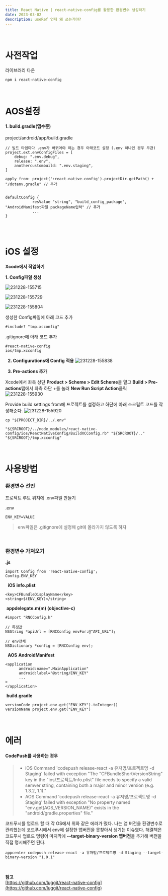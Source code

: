 ```yaml
---
title: React Native | react-native-config를 활용한 환경변수 생성하기
date: 2023-03-02
description: useRef 언제 왜 쓰는거야?
---
```


​

# 사전작업

라이브러리 다운

```
npm i react-native-config
```

​

# AOS설정

#### 1. build.gradle(앱수준)

project/android/app/build.gradle

```
// 빌드 타입마다 .env가 바뀌어야 하는 경우 아래코드 설정 (.env 하나인 경우 무관)
project.ext.envConfigFiles = [
    debug: ".env.debug",
    release: ".env",
    anothercustombuild: ".env.staging",
]

apply from: project(':react-native-config').projectDir.getPath() + "/dotenv.gradle" // 추가


defaultConfig {
	        resValue "string", "build_config_package", "AndroidManifest파일 packageName입력" // 추가
            ...
}


```

​

# iOS 설정

**Xcode에서 작업하기**

**1. Config파일 생성**

![231228-155715](/posts/React_Native-env/231228-155715.png)

![231228-155729](/posts/React_Native-env/231228-155729.png)

![231228-155804](/posts/React_Native-env/231228-155804.png)

생성한 Config파일에 아래 코드 추가

```
#include? "tmp.xcconfig"
```

.gitignore에 아래 코드 추가

```
#react-native-config
ios/tmp.xcconfig

```

​ ​ **2. Configurations에 Config 적용** ![231228-155838](/posts/React_Native-env/231228-155838.png)

​ ​ **3. Pre-actions 추가**

Xcode에서 좌측 상단 **Product > Scheme > Edit Scheme**을 열고 **Build > Pre-actions**탭에서 좌측 하단 +를 눌러 **New Run Script Action**클릭 ![231228-155930](/posts/React_Native-env/231228-155930.png)

Provide build settings from에 프로젝트를 설정하고 하단에 아래 스크립트 코드를 작성해준다. ![231228-155920](/posts/React_Native-env/231228-155920.png)

```
cp "${PROJECT_DIR}/../.env"

"${SRCROOT}/../node_modules/react-native-config/ios/ReactNativeConfig/BuildXCConfig.rb" "${SRCROOT}/.." "${SRCROOT}/tmp.xcconfig"
```

​ ​

# 사용방법

### 환경변수 선언

프로젝트 루트 위치에 .env파일 만들기

.env

```
ENV_KEY=VALUE
```

> env파일은 .gitignore에 설정해 git에 올라가지 않도록 하자

​

### 환경변수 가져오기

**.js**

```
import Config from 'react-native-config';
Config.ENV_KEY
```

​ ​ **iOS** **info.plist**

```
<key>CFBundleDisplayName</key>
<string>$(ENV_KEY)</string>
```

​ **appdelegate.m(m) (objective-c)**

```
#import "RNCConfig.h"

// 특정값
NSString *apiUrl = [RNCConfig envFor:@"API_URL"];

// env전체
NSDictionary *config = [RNCConfig env];
```

​ ​ **AOS** **AndroidManifest**

```
<application
      android:name=".MainApplication"
      android:label="@string/ENV_KEY"
	  ...
>
</application>
```

​ **build.gradle**

```
versionCode project.env.get("ENV_KEY").toInteger()
versionName project.env.get("ENV_KEY")
```

​

# 에러

#### CodePush를 사용하는 경우

> - iOS Command 'codepush release-react -a 유저명/프로젝트명 -d Staging' failed with exception "The "CFBundleShortVersionString" key in the "ios/프로젝트/Info.plist" file needs to specify a valid semver string, containing both a major and minor version (e.g. 1.3.2, 1.1)." ​
> - AOS Command 'codepush release-react -a 유저명/프로젝트명 -d Staging' failed with exception "No property named "env.get(AOS_VERSION_NAME)" exists in the "android/gradle.properties" file."

코드푸시를 업로드 할 때 각 OS에서 위와 같은 에러가 떴다. 나는 앱 버전을 환경변수로 관리했는데 코드푸시에서 env에 설정한 앱버전을 못찾아서 생기는 이슈였다. 해결책은 코드푸시 업로드 명령어 마지막에 **--target-binary-version 앱버전**을 추가해 버전을 직접 명시해주면 된다.

```
appcenter codepush release-react -a 유저멍/프로젝트명 -d Staging --target-binary-version "1.0.1"
```

<br />

**참고**  
[https://github.com/luggit/react-native-config](https://github.com/luggit/react-native-config)
